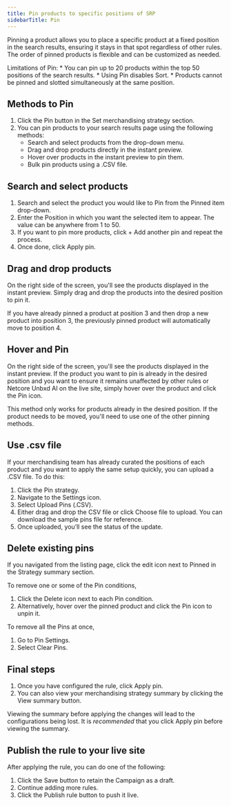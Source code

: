 ```yaml
---
title: Pin products to specific positions of SRP
sidebarTitle: Pin
---
```


Pinning a product allows you to place a specific product at a fixed position in the search results, ensuring it stays in that spot regardless of other rules. The order of pinned products is flexible and can be customized as needed.

Limitations of Pin:
    * You can pin up to 20 products within the top 50 positions of the search results.
    * Using Pin disables Sort.
    * Products cannot be pinned and slotted simultaneously at the same position.

## Methods to Pin

1. Click the Pin button in the Set merchandising strategy section.
2. You can pin products to your search results page using the following methods:
    * Search and select products from the drop-down menu.
    * Drag and drop products directly in the instant preview.
    * Hover over products in the instant preview to pin them.
    * Bulk pin products using a .CSV file.

## Search and select products

1. Search and select the product you would like to Pin from the Pinned item drop-down.
2. Enter the Position in which you want the selected item to appear. The value can be anywhere from 1 to 50.
3. If you want to pin more products, click + Add another pin and repeat the process.
4. Once done, click Apply pin.

## Drag and drop products

On the right side of the screen, you'll see the products displayed in the instant preview. Simply drag and drop the products into the desired position to pin it.

<Note> If you have already pinned a product at position 3 and then drop a new product into position 3, the previously pinned product will automatically move to position 4.</Note>

## Hover and Pin

On the right side of the screen, you'll see the products displayed in the instant preview. If the product you want to pin is already in the desired position and you want to ensure it remains unaffected by other rules or Netcore Unbxd AI on the live site, simply hover over the product and click the Pin icon.

<Note>This method only works for products already in the desired position. If the product needs to be moved, you'll need to use one of the other pinning methods.</Note>

## Use .csv file

If your merchandising team has already curated the positions of each product and you want to apply the same setup quickly, you can upload a .CSV file. To do this:

1. Click the Pin strategy.
2. Navigate to the Settings icon.
3. Select Upload Pins (.CSV).
4. Either drag and drop the CSV file or click Choose file to upload. You can download the sample pins file for reference.
5. Once uploaded, you’ll see the status of the update.

## Delete existing pins

If you navigated from the listing page, click the edit icon next to Pinned in the Strategy summary section.

To remove one or some of the Pin conditions,

1. Click the Delete icon next to each Pin condition.
2. Alternatively, hover over the pinned product and click the Pin icon to unpin it.

To remove all the Pins at once, 

1. Go to Pin Settings.
2. Select Clear Pins.

## Final steps

1. Once you have configured the rule, click Apply pin.
2. You can also view your merchandising strategy summary by clicking the View summary button.

<Note>Viewing the summary before applying the changes will lead to the configurations being lost. It is *recommended* that you click Apply pin before viewing the summary.</Note>

## Publish the rule to your live site

After applying the rule, you can do one of the following:
1. Click the Save button to retain the Campaign as a draft.
2. Continue adding more rules.
3. Click the Publish rule button to push it live.

